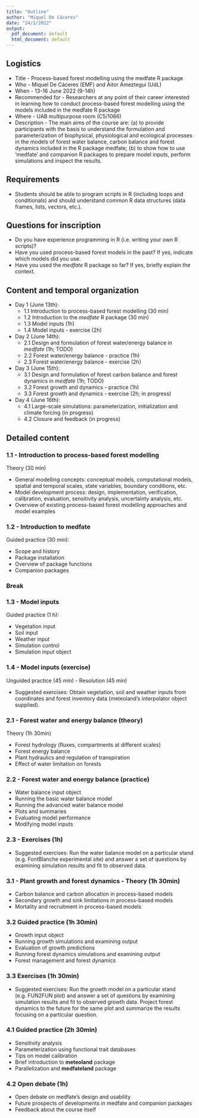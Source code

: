 ```yaml
---
title: "Outline"
author: "Miquel De Cáceres"
date: "24/2/2022"
output:
  pdf_document: default
  html_document: default
---
```



## Logistics

+ Title - Process-based forest modelling using the medfate R package
+ Who - Miquel De Cáceres (EMF) and Aitor Ameztegui (UdL)
+ When - 13-16 June 2022 (9-14h)
+ Recommended for - Researchers at any point of their career interested in learning how to conduct process-based forest modelling using the models included in the medfate R package
+ Where -  UAB multipurpose room (C5/1066)
+ Description - The main aims of the course are: (a) to provide participants with the basis to understand the formulation and parameterization of biophysical, physiological and ecological processes in the models of forest water balance, carbon balance and forest dynamics included in the R package medfate; (b) to show how to use  'medfate' and companion R packages to prepare model inputs, perform simulations and inspect the results.

## Requirements

 + Students should be able to program scripts in R (including loops and conditionals) and should understand common R data structures (data frames, lists, vectors, etc.).

## Questions for inscription

 + Do you have experience programming in R (i.e. writing your own R scripts)?
 + Have you used process-based forest models in the past? If yes, indicate which models did you use.
 + Have you used the *medfate* R package so far? If yes, briefly explain the context.
   
## Content and temporal organization

+ Day 1 (June 13th): 
  - 1.1 Introduction to process-based forest modelling (30 min)
  - 1.2 Introduction to the *medfate* R package (30 min)
  - 1.3 Model inputs (1h)
  - 1.4 Model inputs - exercise (2h)
+ Day 2 (June 14th):
  - 2.1 Design and formulation of forest water/energy balance in *medfate* (1h; TODO)
  - 2.2 Forest water/energy balance - practice (1h)
  - 2.3 Forest water/energy balance - exercise (2h)
+ Day 3 (June 15th):
  - 3.1 Design and formulation of forest carbon balance and forest dynamics in *medfate* (1h; TODO)
  - 3.2 Forest growth and dynamics - practice (1h)
  - 3.3 Forest growth and dynamics - exercise (2h; in progress)
+ Day 4 (June 16th):
  - 4.1 Large-scale simulations: parameterization, initialization and climate forcing (in progress)
  - 4.2 Closure and feedback (in progress)

## Detailed content

### 1.1 - Introduction to process-based forest modelling

Theory (30 min)

+ General modelling concepts: conceptual models, computational models, spatial and temporal scales, state variables, boundary conditions, etc.
+ Model development process: design, implementation, verification, calibration, evaluation, sensitivity analysis, uncertainty analysis, etc.
+ Overview of existing process-based forest modelling approaches and model examples

### 1.2 - Introduction to medfate

Guided practice (30 min):

+ Scope and history
+ Package installation
+ Overview of package functions
+ Companion packages

### Break

### 1.3 - Model inputs

Guided practice (1 h):

+ Vegetation input
+ Soil input
+ Weather input
+ Simulation control
+ Simulation input object

### 1.4 - Model inputs (exercise)

Unguided practice (45 min) - Resolution (45 min)

+ Suggested exercises: Obtain vegetation, soil and weather inputs from coordinates and forest inventory data (meteoland's interpolator object supplied). 

### 2.1 - Forest water and energy balance (theory)

Theory (1h 30min)

+ Forest hydrology (fluxes, compartments at different scales)
+ Forest energy balance
+ Plant hydraulics and regulation of transpiration
+ Effect of water limitation on forests

### 2.2 - Forest water and energy balance (practice)

+ Water balance input object
+ Running the basic water balance model
+ Running the advanced water balance model
+ Plots and summaries
+ Evaluating model performance
+ Modifying model inputs

### 2.3 - Exercises (1h)

+ Suggested exercises: Run the water balance model on a particular stand (e.g. FontBlanche experimental site) and answer a set of questions by examining simulation results and fit to observed data.

### 3.1 - Plant growth and forest dynamics - Theory (1h 30min)

+ Carbon balance and carbon allocation in process-based models
+ Secondary growth and sink limitations in process-based models
+ Mortality and recruitment in process-based models

### 3.2 Guided practice (1h 30min)

+ Growth input object
+ Running growth simulations and examining output
+ Evaluation of growth predictions
+ Running forest dynamics simulations and examining output
+ Forest management and forest dynamics

### 3.3 Exercises (1h 30min)

+ Suggested exercises: Run the growth model on a particular stand (e.g. FUN2FUN plot) and answer a set of questions by examining simulation results and fit to observed growth data. Project forest dynamics to the future for the same plot and summarize the results focusing on a particular question.

### 4.1 Guided practice (2h 30min)

+ Sensitivity analysis
+ Parameterization using functional trait databases
+ Tips on model calibration
+ Brief introduction to **meteoland** package
+ Parallelization and **medfateland** package

### 4.2 Open debate (1h)

+ Open debate on medfate's design and usability
+ Future prospects of developments in medfate and companion packages
+ Feedback about the course itself